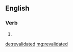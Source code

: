==English==

===Verb===
{{head|en}}

# {{en-past of|revalidate}}

[[de:revalidated]]
[[mg:revalidated]]